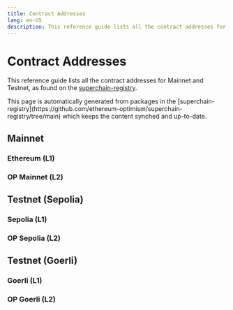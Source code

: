 ```yaml
---
title: Contract Addresses
lang: en-US
description: This reference guide lists all the contract addresses for Mainnet and Testnet.
---
```



# Contract Addresses

This reference guide lists all the contract addresses for Mainnet and Testnet, as found on the [superchain-registry](https://github.com/ethereum-optimism/superchain-registry/tree/main). 

<Callout>
This page is automatically generated from packages in the [superchain-registry](https://github.com/ethereum-optimism/superchain-registry/tree/main) which keeps the content synched and up-to-date.
</Callout>

## Mainnet

### Ethereum (L1)

<L1ContractTable chain="10" explorer="1" />

### OP Mainnet (L2)

<L2ContractTable chain="10" />

## Testnet (Sepolia)

### Sepolia (L1)

<L1ContractTable chain="11155420" explorer="11155111" />

### OP Sepolia (L2)

<L2ContractTable chain="11155420" />

## Testnet (Goerli)

### Goerli (L1)

<L1ContractTable chain="420" explorer="5" />

### OP Goerli (L2)

<L2ContractTable chain="420" />
